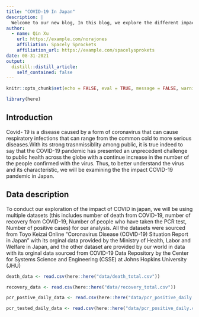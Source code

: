 ```yaml
---
title: "COVID-19 In Japan"
description: |
  Welcome to our new blog, In this blog, we explore the different impact of COVID has resulted in Japan We hope you enjoy reading what we have to say!
author:
  - name: Qin Xu 
    url: https://example.com/norajones
    affiliation: Spacely Sprockets
    affiliation_url: https://example.com/spacelysprokets
date: 08-31-2021
output:
  distill::distill_article:
    self_contained: false
---
```


```r
knitr::opts_chunk$set(echo = FALSE, eval = TRUE, message = FALSE, warning = FALSE)
```

```r
library(here)
```

## Introduction
Covid- 19 is a disease caused by a form of coronavirus that can cause respiratory infections that can range from the common cold to more serious diseases.With its strong trasnmissiblity among public, it is true indeed to say that the COVID-19 pandemic has presented an unprecedent challenge to public health across the globe with a continue increase in the number of the people confirmed with the virus. Thus, to better understand the virus and its characteristic, we will be examining the the impact COVID-19 pandemic in Japan.


## Data description

To conduct our exploration of the impact of COVID in japan, we will be using multiple datasets (this includes number of death from COVID-19, number of recovery from COVID-19, Number of people who have taken the PCR test, Number of positive cases) for our analysis.
All the datasets were sourced from Toyo Keizai Online "Coronavirus Disease (COVID-19) Situation Report in Japan" with its orginal data provided by the Ministry of Health, Labor and Welfare in Japan, and the other dataset are provided by our world in data with its orginal data sourced from COVID-19 Data Repository by the Center for Systems Science and Engineering (CSSE) at Johns Hopkins University (JHU)

```r
death_data <- read.csv(here::here("data/death_total.csv"))

recovery_data <- read.csv(here::here("data/recovery_total.csv"))

pcr_postive_daily_data <- read.csv(here::here("data/pcr_positive_daily.csv"))

pcr_tested_daily_data <- read.csv(here::here("data/pcr_positive_daily.csv"))

```




